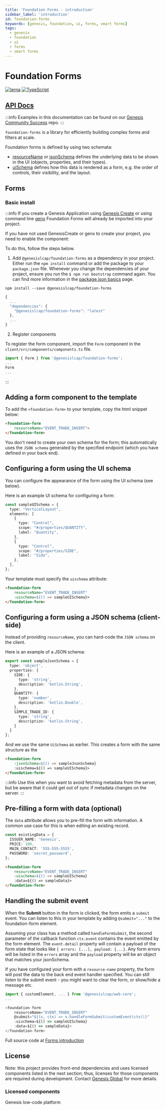 ```yaml
---
title: 'Foundation Forms - introduction'
sidebar_label: 'introduction'
id: foundation-forms
keywords: [genesis, foundation, ui, forms, smart forms]
tags:
  - genesis
  - foundation
  - ui
  - forms
  - smart forms
---
```


# Foundation Forms

[![lerna](https://img.shields.io/badge/maintained%20with-lerna-cc00ff.svg)](https://lerna.js.org/)
[![TypeScript](https://img.shields.io/badge/%3C%2F%3E-TypeScript-%230074c1.svg)](https://www.typescriptlang.org/)

## [API Docs](./docs/api/index.md)

:::info
Examples in this documentation can be found on our [Genesis Community Success](https://github.com/genesiscommunitysuccess/form-examples) repo.
:::

`foundation-forms` is a library for efficiently building complex forms and filters at scale.

Foundation forms is defined by using two schemata:

- [resourceName](/web/forms/docs/api/foundation-forms.filters.resourcename/?_highlight=resourcename) or [jsonSchema](https://learn.genesis.global/docs/web/forms/docs/api/foundation-forms.filters.jsonschema/?_highlight=jsonschema) defines the underlying data to be shown in the UI (objects, properties, and their types).
- [uiSchema](/web/forms/docs/api/foundation-forms.uischema/?_highlight=uischema#uischema-type) defines how this data is rendered as a form, e.g. the order of controls, their visibility, and the layout.

## Forms

### Basic install

:::info
If you create a Genesis Application using [Genesis Create](https://learn.genesis.global/docs/getting-started/quick-start/create-new-application/) or using command line [genx](https://learn.genesis.global/docs/getting-started/quick-start/new-project-using-genx/create-a-new-project/) Foundation Forms will already be imported into your project.

If you have not used GenesisCreate or genx to create your project, you need to enable the component:

To do this, follow the steps below.

1. Add `@genesislcap/foundation-forms` as a dependency in your project. Either run the `npm install` command or add the package to your `package.json` file. Whenever you change the dependencies of your project, ensure you run the `$ npm run bootstrap` command again. You can find more information in the [package.json basics](../../../web/basics/package-json-basics/) page.

```
npm install --save @genesislcap/foundation-forms
```

```javascript
{
  ...
  "dependencies": {
    "@genesislcap/foundation-forms": "latest"
  },
  ...
}
```

2. Register components

To register the form component, import the `Form` component in the `client/src/components/components.ts` file.

```ts
import { Form } from '@genesislcap/foundation-forms';
...
Form
...
```
:::

## Adding a form component to the template
To add the `<foundation-form>` to your template, copy the html snippet below:

```html
<foundation-form
    resourceName="EVENT_TRADE_INSERT">
</foundation-form>
```

You don't need to create your own schema for the form; this automatically uses the `JSON schema` generated by the specified endpoint (which you have defined in your back end). 

## Configuring a form using the UI schema

You can configure the appearance of the form using the UI schema (see below).

Here is an example UI schema for configuring a form:

```ts
const sampleUISchema = {
  type: "VerticalLayout",
  elements: [
    {
      type: "Control",
      scope: "#/properties/QUANTITY",
      label: "Quantity",
    },
    {
      type: "Control",
      scope: "#/properties/SIDE",
      label: "Side",
    },
  ],
};
```

Your template must specify the `uischema` attribute:

```html
<foundation-form
    resourceName="EVENT_TRADE_INSERT"
    :uischema=${() => sampleUISchema}>
</foundation-form>
```

## Configuring a form using a JSON schema (client-side)

Instead of providing `resourceName`, you can hard-code the `JSON schema` on the client.

Here is an example of a JSON schema:

```ts
export const sampleJsonSchema = {
  type: 'object',
  properties: {
    SIDE: {
      type: 'string',
      description: 'kotlin.String',
    },
    QUANTITY: {
      type: 'number',
      description: 'kotlin.Double',
    },
    SIMPLE_TRADE_ID: {
      type: 'string',
      description: 'kotlin.String',
    }
  }
};
```

And we use the same `UiSchema` as earlier. This creates a form with the same structure as the

```html
<foundation-form
    :jsonSchema=${() => sampleJsonSchema}
    :uischema=${() => sampleUISchema}>
</foundation-form>
```

:::info
Use this when you want to avoid fetching metadata from the server, but be aware that it could get out of sync if metadata changes on the server.
:::

## Pre-filling a form with data (optional)

The `data` attribute allows you to pre-fill the form with information. A common use case for this is when editing an existing record.

```ts
const existingData = {
  ISSUER_NAME: 'Genesis',
  PRICE: 100,
  MAIN_CONTACT: '555-555-5555',
  PASSWORD: 'secret_password',
};
```

```html
<foundation-form
    resourceName="EVENT_TRADE_INSERT"
    :uischema=${() => sampleUISchema}
    :data=${() => sampleData}>
</foundation-form>
```

## Handling the submit event

When the **Submit** button in the form is clicked, the form emits a `submit` event. You can listen to this in your template by adding `@submit="..."` to the foundation-form element.

Assuming your class has a method called `handleFormSubmit`, the second parameter of the callback function `ctx.event` contains the event emitted by the form element. The `event.detail` property will contain a payload of the form state that looks like `{ errors: [...], payload: {...}`. Any form errors will be listed in the `errors` array and the `payload` property will be an object that matches your jsonSchema.

If you have configured your form with a `resource-name` property, the form will post the data to the back end event handler specified. You can still listen to the submit event - you might want to clear the form, or show/hide a message etc.

```ts
import { customElement, ... } from '@genesislcap/web-core';
...

<foundation-form
    resourceName="EVENT_TRADE_INSERT"
    @submit="${(x, ctx) => x.handleFormSubmit(customEvent(ctx))}"
    :uischema=${() => sampleUISchema}
    :data=${() => sampleData}>
</foundation-form>
```

Full source code at [Forms introduction](https://github.com/genesiscommunitysuccess/form-examples/tree/main/client/src/routes/forms-introduction)

## License

Note: this project provides front-end dependencies and uses licensed components listed in the next section; thus, licenses for those components are required during development. Contact [Genesis Global](https://genesis.global/contact-us/) for more details.

### Licensed components
Genesis low-code platform
